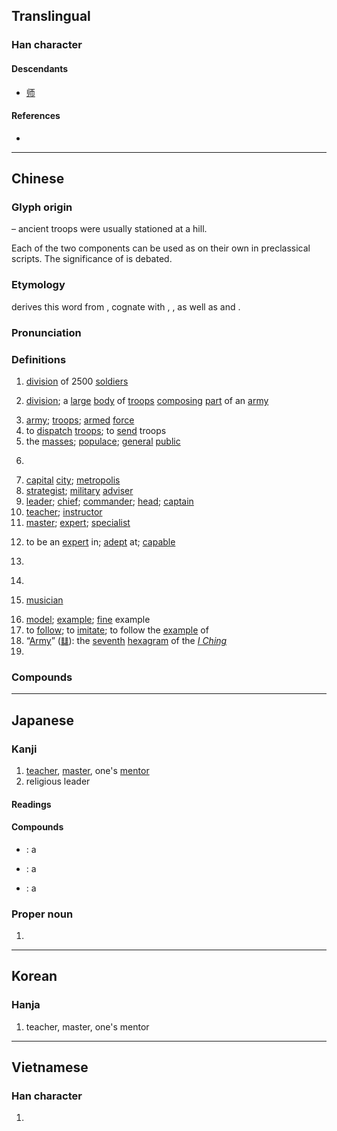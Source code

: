 {{also|师|帥}}
{{character info/new}}
==Translingual==

===Han character===
{{Han char|rn=50|rad=巾|as=07|sn=10|four=21727|canj=HRMLB|ids=⿰𠂤帀}}

====Descendants====
* [[师]]

====References====
* {{Han ref|kx=0331.350|dkj=08916|dj=0637.280|hdz=10740.020|uh=5E2B|ud=24107|bh=AE76|bd=44662}}

----

==Chinese==
{{zh-forms|s=师|alt=𠦵,𠵀,𢂖,𢃋,𨸲,𨸴,𩇱}}

===Glyph origin===
{{Han etym}}
{{Han compound|𠂤|帀|ls=ic|t1=mound, hill}} – ancient troops were usually stationed at a hill.

Each of the two components can be used as {{lang|zh|師}} on their own in preclassical scripts. The significance of {{lang|zh|帀}} is debated.

===Etymology===
{{zh-ref|Starostin}} derives this word from {{inh|zh|sit-pro|*rij||many}}, cognate with {{och-l|皆|all|tr=*kriːj}}, {{och-l|偕|together with|tr=*kriːj}}, as well as {{cog|bo|ཁྲི||ten thousand}} and {{cog|my|ရဲ||police}}.

===Pronunciation===
{{zh-pron
|m=shī
|c=si1
|h=pfs=sṳ̂
|md=să/sṳ̆
|md_note=să - vernacular (“to be expert in; expert; term of address for experts”); sṳ̆ - literary
|mn=sai/xm,zz,tw:su/qz:sir
|mn_note=sai - vernacular; su/sir - literary
|w=1sr
|mc=y
|oc=y
|cat=n,v,pn,md:a
}}

===Definitions===
{{zh-hanzi}}

# {{lb|zh|historical|military}} [[division]] of 2500 [[soldiers]]
# {{lb|zh|military}} [[division]]; a [[large]] [[body]] of [[troops]] [[composing]] [[part]] of an [[army]]
# [[army]]; [[troops]]; [[armed]] [[force]]
# to [[dispatch]] [[troops]]; to [[send]] troops
# the [[masses]]; [[populace]]; [[general]] [[public]]
# {{lb|zh|historical}} {{n-g|A level of administrative division comprising ten major [[cities]].}}
# [[capital]] [[city]]; [[metropolis]]
# [[strategist]]; [[military]] [[adviser]]
# [[leader]]; [[chief]]; [[commander]]; [[head]]; [[captain]]
# [[teacher]]; [[instructor]]
# [[master]]; [[expert]]; [[specialist]]
# {{lb|zh|Min Dong}} to be an [[expert]] in; [[adept]] at; [[capable]]
# {{lb|zh|Min Dong}} {{n-g|Respectful term of address for an [[expert]] in a [[trade]] or [[profession]].}}
# {{lb|zh|religion}} {{n-g|Respectful title for [[monk]]s, [[nun]]s and [[Taoist]] [[priest]]s.}}
# {{lb|zh|historical}} [[musician]]
# [[model]]; [[example]]; [[fine]] example
# to [[follow]]; to [[imitate]]; to follow the [[example]] of
# “[[Army]]” ([[䷆]]): the [[seventh]] [[hexagram]] of the ''[[I Ching]]''
# {{surname|lang=zh}}

===Compounds===
{{zh-der|師奶|京師|師父|一字之師|一字師|三師七證|三藏法師|上師|不師|么師|乞師|人師|仁義之師|住院醫師|俱舍師|偃師縣|偏師|先師|全科醫師|六師|出師|出師不利|出師表|劉師培|動眾勞師|勞師|勞師動眾|勞師襲遠|匠師|半師之分|印光大師|右師|名師|品酒師|問罪之師|嚴師|回師|圃師|圉師|國師|地師|地理師|地論師|場師|塾師|大宗師|大師|大師傅|大師兄|大師級|大會師|大法師|天師|天師道|太子太師|太子少師|太師|太師交椅|太師椅|太師母|太老師|女師|好為人師|妓師|婁師德|學無常師|宗師|官師|家庭醫師|專科醫師|尊師|尊師貴道|尊師重道|導師|導師制|少師|工師|工程師|工程師節|左師|巫師|帝師|師丈|師尹|師事|師人|師伯|師保|師傅|師兄|師兄弟|師公|師出有名|師出無名|師友|師叔|師古|師哥|師嚴道尊|師團|師妹|師姐|師姑|師娘|師婆|師家|師尊|師尼|師工|師帥|師師|師弟|師徒|師心|師心自是|師心自用|師承|師旅|師曠|師母|師氏|師法|師爺|師生|師直為壯|師祖|師範|師範大學|師範學校|師範教育|師範生|師老兵疲|師表|師襄|師訓|師說|師資|師道|師道尊嚴|師長|師門|座師|廚師|延師|建築師|張天師|張老師|律師|得勝之師|從師|恩師|成實師|房師|技師|投師|拜師|拜師學藝|拳師|按摩師|攝影師|攝論師|教師|教師會館|教師甄試|教師節|教師證書|教無常師|教誨師|文殊師利|明師|暴師|會師|會計師|本師|李師師|棧師|楫師|業師|樂師|機師|欺師滅祖|正明師|武師|殷師牛鬥|民族藝師|水師|法師|海師|清水祖師|滿師|潛師|灘師|為人師表|無師自通|牧師|犒師|狀師|狗頭軍師|獵師|率師|王師|王者師|班導師|班師|班師回朝|班師得勝|理髮師|理髮師傅|琴師|畫師|百世之師|百世師|百戰雄師|百萬雄師|督師|瞽師|祖師|祖師爺|祧師|禪師|萬世師表|种師中|种師道|科任老師|程式師|篙師|篦頭師傅|簡易師範|精算師|純陽祖師|級任導師|級任老師|紹興師爺|結髮事師|經師|緊張大師|練師|罟師|美容師|美術大師|義師|羸師|老師|老師傅|老師宿儒|老師父|能者為師|至聖先師|致師|興師|興師動眾|興師問罪|興師見罪|舟師|般師|良師|良師益友|荷葉先師|葬師|蒙師|藝師|藥劑師|藥師|藥師佛|藥師節|虎狼之師|蠶師|行師動眾|衲師|裱褙師傅|訟師|設計師|誓師|講師|謝師宴|護理師|負笈從師|貳師|賓師|起師動眾|蹙國喪師|軍師|辱國喪師|鄙師|配藥師|醫師|醫師節|醫檢師|鍊師|鏢師|開山大師|開山祖師|陳師道|陳師鞠旅|雄師|雨師|雲師|雷師|顏師古|風伯雨師|餅師|馬師皇|騎師|魔術師|鷹師|鼓師}}

----

==Japanese==

===Kanji===
{{ja-kanji|grade=5|rs=巾07}}

# [[teacher]], [[master]], one's [[mentor]]
# religious leader

====Readings====
{{ja-readings
|goon=し
|kanon=し
|kun=
|nanori=のし, のり, もろ, かず, つかさ, みつ, もと
}}

====Compounds====
{{der-top|Compounds}}
* {{ja-r|師%匠|し%しょう}}: a {{l|en|master}}
* {{ja-r|看%護%師|かん%ご%し}}: a {{l|en|nurse}}
* {{ja-r|教%師|きょう%し}}: a {{l|en|teacher}}
{{der-bottom}}

===Proper noun===
{{ja-pos|proper|もろ}}

# {{surname|lang=ja|sort=もろ}}

----

==Korean==

===Hanja===
{{ko-hanja|hangeul=사|rv=sa|mr=sa|y=sa}}

# teacher, master, one's mentor

----

==Vietnamese==

===Han character===
{{vi-hantu|[[sư]]|rs=巾07}}

# {{defn|lang=vi|sort=巾07}}